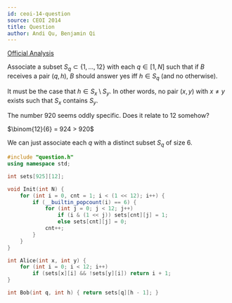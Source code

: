```yaml
---
id: ceoi-14-question
source: CEOI 2014
title: Question
author: Andi Qu, Benjamin Qi
---
```


[Official Analysis](http://ceoi.inf.elte.hu/probarch/14/question-spoiler.pdf)

<!-- We essentially want to construct a $920 \times 920$ matrix $M$ such that:

- All elements of $M$ are positive integers no greater than 12.
- Given $x$ and $M_{i, j}$ with $i \neq j$ and either $x = i$ or $x = j$, it's possible to determine whether $x = i$.
 -->

<Spoiler title="Hint 1">

Associate a subset $S_q\subset \{1,\ldots,12\}$ with each $q\in [1,N]$ such that
if $B$ receives a pair $(q,h)$, $B$ should answer yes iff $h\in S_q$ (and no
otherwise).

</Spoiler>

<Spoiler title="Hint 2">

It must be the case that $h\in S_x \setminus S_y$. In other words, no pair
$(x,y)$ with $x\neq y$ exists such that $S_x$ contains $S_y$.

</Spoiler>

<Spoiler title="Hint 3">

The number 920 seems oddly specific. Does it relate to 12 somehow?

</Spoiler>

<Spoiler title="Hint 4">

$\binom{12}{6} = 924 > 920$

</Spoiler>

<Spoiler title="Solution">

We can just associate each $q$ with a distinct subset $S_q$ of size 6.

```cpp
#include "question.h"
using namespace std;

int sets[925][12];

void Init(int N) {
	for (int i = 0, cnt = 1; i < (1 << 12); i++) {
		if (__builtin_popcount(i) == 6) {
			for (int j = 0; j < 12; j++)
				if (i & (1 << j)) sets[cnt][j] = 1;
				else sets[cnt][j] = 0;
			cnt++;
		}
	}
}

int Alice(int x, int y) {
	for (int i = 0; i < 12; i++)
		if (sets[x][i] && !sets[y][i]) return i + 1;
}

int Bob(int q, int h) { return sets[q][h - 1]; }
```

</Spoiler>
